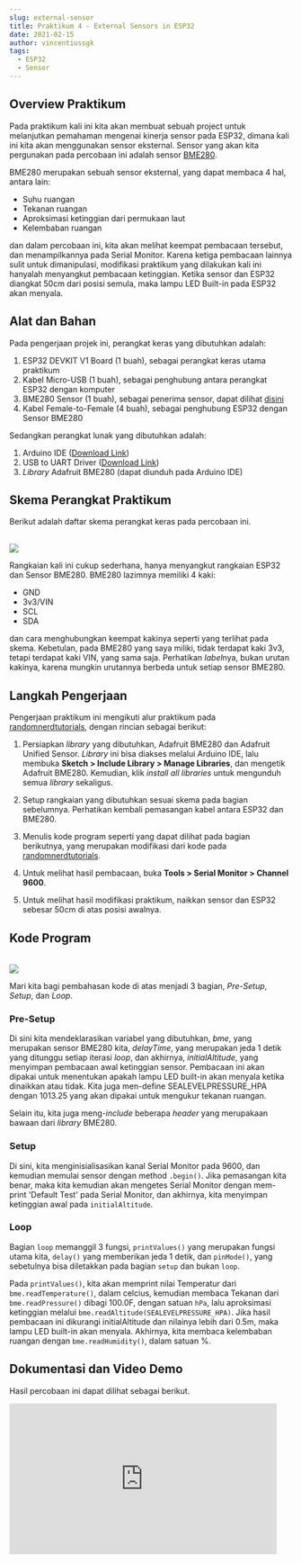 ```yaml
---
slug: external-sensor
title: Praktikum 4 - External Sensors in ESP32
date: 2021-02-15
author: vincentiussgk
tags:
  - ESP32
  - Sensor
---
```


## Overview Praktikum

Pada praktikum kali ini kita akan membuat sebuah project untuk melanjutkan pemahaman mengenai kinerja sensor pada ESP32, 
dimana kali ini kita akan menggunakan sensor eksternal. Sensor yang akan kita pergunakan pada percobaan ini adalah sensor 
[BME280](https://www.bosch-sensortec.com/products/environmental-sensors/humidity-sensors-bme280/).

BME280 merupakan sebuah sensor eksternal, yang dapat membaca 4 hal, antara lain:

- Suhu ruangan 
- Tekanan ruangan 
- Aproksimasi ketinggian dari permukaan laut 
- Kelembaban ruangan

dan dalam percobaan ini, kita akan melihat keempat pembacaan tersebut, dan menampilkannya pada Serial Monitor. Karena ketiga pembacaan
lainnya sulit untuk dimanipulasi, modifikasi praktikum yang dilakukan kali ini hanyalah menyangkut pembacaan ketinggian. Ketika sensor dan
ESP32 diangkat 50cm dari posisi semula, maka lampu LED Built-in pada ESP32 akan menyala.

## Alat dan Bahan

Pada pengerjaan projek ini, perangkat keras yang dibutuhkan adalah:

1. ESP32 DEVKIT V1 Board (1 buah), sebagai perangkat keras utama praktikum
2. Kabel Micro-USB (1 buah), sebagai penghubung antara perangkat ESP32 dengan komputer
3. BME280 Sensor (1 buah), sebagai penerima sensor, dapat dilihat [disini](https://www.tokopedia.com/marnov/gy-bme280-bme-280-sensor-temperatur-kelembapan-barometric-tekanan-iic?whid=0)
4. Kabel Female-to-Female (4 buah), sebagai penghubung ESP32 dengan Sensor BME280

Sedangkan perangkat lunak yang dibutuhkan adalah:

1. Arduino IDE ([Download Link](https://www.arduino.cc/en/software))
2. USB to UART Driver ([Download Link](https://www.silabs.com/developers/usb-to-uart-bridge-vcp-drivers))
3. *Library* Adafruit BME280 (dapat diunduh pada Arduino IDE)

## Skema Perangkat Praktikum
Berikut adalah daftar skema perangkat keras pada percobaan ini.

<br/>
<img src="/images/Praktikum/Prak 4/BME280_Schematic.png"/>

<br/>

Rangkaian kali ini cukup sederhana, hanya menyangkut rangkaian ESP32 dan Sensor BME280. BME280 lazimnya memiliki 4 kaki:

- GND
- 3v3/VIN
- SCL
- SDA

dan cara menghubungkan keempat kakinya seperti yang terlihat pada skema. Kebetulan, pada BME280 yang saya miliki, tidak terdapat
kaki 3v3, tetapi terdapat kaki VIN, yang sama saja. Perhatikan *label*nya, bukan urutan kakinya, karena mungkin urutannya berbeda
untuk setiap sensor BME280. 

## Langkah Pengerjaan

Pengerjaan praktikum ini mengikuti alur praktikum pada [randomnerdtutorials](https://randomnerdtutorials.com/esp32-bme280-arduino-ide-pressure-temperature-humidity/),
dengan rincian sebagai berikut:

1. Persiapkan *library* yang dibutuhkan, Adafruit BME280 dan Adafruit Unified Sensor. *Library* ini bisa diakses melalui Arduino IDE,
lalu membuka **Sketch > Include Library > Manage Libraries**, dan mengetik Adafruit BME280. Kemudian, klik *install all libraries* untuk
mengunduh semua *library* sekaligus.

2. Setup rangkaian yang dibutuhkan sesuai skema pada bagian sebelumnya. Perhatikan kembali pemasangan kabel antara ESP32 dan BME280.

3. Menulis kode program seperti yang dapat dilihat pada bagian berikutnya, yang merupakan modifikasi dari kode pada
[randomnerdtutorials](https://randomnerdtutorials.com/esp32-bme280-arduino-ide-pressure-temperature-humidity/).

4. Untuk melihat hasil pembacaan, buka **Tools > Serial Monitor > Channel 9600**.

5. Untuk melihat hasil modifikasi praktikum, naikkan sensor dan ESP32 sebesar 50cm di atas posisi awalnya.

## Kode Program
<br/>
<img src="/images/Praktikum/Prak 4/BME280_Code.PNG"/>

Mari kita bagi pembahasan kode di atas menjadi 3 bagian, *Pre-Setup*, *Setup*, dan *Loop*.

### Pre-Setup

Di sini kita mendeklarasikan variabel yang dibutuhkan, *bme*, yang merupakan sensor BME280 kita, *delayTime*, yang merupakan
jeda 1 detik yang ditunggu setiap iterasi *loop*, dan akhirnya, *initialAltitude*, yang menyimpan pembacaan awal ketinggian sensor.
Pembacaan ini akan dipakai untuk menentukan apakah lampu LED built-in akan menyala ketika dinaikkan atau tidak. Kita juga men-define
SEALEVELPRESSURE_HPA dengan 1013.25 yang akan dipakai untuk mengukur tekanan ruangan.

Selain itu, kita juga meng-*include* beberapa *header* yang merupakaan bawaan dari *library* BME280.

### Setup

Di sini, kita menginisialisasikan kanal Serial Monitor pada 9600, dan kemudian memulai sensor dengan method ``.begin()``.
Jika pemasangan kita benar, maka kita kemudian akan mengetes Serial Monitor dengan mem-print 'Default Test' pada
Serial Monitor, dan akhirnya, kita menyimpan ketinggian awal pada ``initialAltitude``.

### Loop

Bagian ``loop`` memanggil 3 fungsi, ``printValues()`` yang merupakan fungsi utama kita, ``delay()`` yang
memberikan jeda 1 detik, dan ``pinMode()``, yang sebetulnya bisa diletakkan pada bagian ``setup`` dan bukan ``loop``.

Pada ``printValues()``, kita akan memprint nilai Temperatur dari ``bme.readTemperature()``, dalam celcius,
kemudian membaca Tekanan dari ``bme.readPressure()`` dibagi 100.0F, dengan satuan ``hPa``, 
lalu aproksimasi ketinggian melalui ``bme.readAltitude(SEALEVELPRESSURE_HPA)``. Jika hasil pembacaan ini
dikurangi initialAltitude dan nilainya lebih dari 0.5m, maka lampu LED built-in akan menyala.
Akhirnya, kita membaca kelembaban ruangan dengan ``bme.readHumidity()``, dalam satuan %.

## Dokumentasi dan Video Demo

Hasil percobaan ini dapat dilihat sebagai berikut.

<iframe width="476" height="267.75" src="https://www.youtube.com/embed/n0VoSN1QfTE" frameBorder="0" allow="accelerometer; autoplay; clipboard-write; encrypted-media; gyroscope; picture-in-picture" allowFullScreen/>
<br/>

<br/>

<img src="/images/Praktikum/Prak 4/BME280_On.jpg" /> 

*Lampu LED Internal yang menyala akibat diangkat 50cm dari posisi awal.*

<br/>

<img src="/images/Praktikum/Prak 4/BME280_Off.jpg" />  

*Lampu LED Internal yang redup ketika dikembalikan ke posisi awal.*

<br/>

<img src="/images/Praktikum/Prak 4/BME280_Reading.PNG" />  

*Contoh hasil pembacaan sensor pada Serial Monitor.*

<br/>

## Analisis & Pembahasan

Pada praktikum ini, kita telah mempelajari cara membaca temperatur, kelembaban, ketinggian, dan kelembaban
suatu ruangan, menggunakan sensor eksternal BME280. Dengan mengunduh beberapa *library* dan cukup memanfaatkan ESP32,
kita dapat membaca keempat hal tersebut, dan menampilkannya pada Serial Monitor, menggunakan method-method yang sudah termasuk
pada *library* BME280.

Kendala yang dialami pada percobaan ini adalah ide modifikasi, karena hasil pembacaan sulit dimanipulasi kecuali ketinggian, maka saya
kesulitan mencari ide untuk membuat percobaan ini lebih menarik. Bahkan pada pembacaan ketinggian pun, karena hasil pembacaannya merupakan 
aproksimasi dan fluktuatif, maka sulit mendapatkan hasil yang diinginkan (lampu LED menyala/redup). Selain itu, percobaannya cukup mudah,
cukup mengikuti tutorial yang ada dan cukup memanfaatkan ESP32 dan sensor.